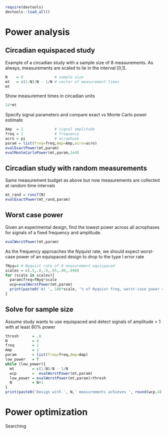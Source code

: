 ```r
require(devtools)
devtools::load_all()
```

# Power analysis

## Circadian equispaced study
Example of a circadian study with a sample size of 8 measurements. As always, measurements are scaled to lie in the interval [0,1]. 
```r
N    = 8              # sample size
mt   = c(1:N)/N - 1/N # vector of measurement times
mt
```

Show measurement times in circadian units
```r
24*mt
```

Specify signal parameters and compare exact vs Monte Carlo power estimate
```r
Amp  = 2              # signal amplitude
freq = 1              # frequency
acro = pi             # acrophase
param = list(freq=freq,Amp=Amp,acro=acro)
evalExactPower(mt,param)
evalMonteCarloPower(mt,param,1e4)
```

## Circadian study with random measurements

Same measurement budget as above but now measurements are collected at random time intervals
```r
mt_rand = runif(N)
evalExactPower(mt_rand,param)
```


## Worst case power
Given an experimental design, find the lowest power across all acrophases for signals of a fixed frequency and amplitude.
```r
evalWorstPower(mt,param)
```

As the frequency approaches the Nyquist rate, we should expect worst-case power of an equispaced design to drop to the type I error rate
```r
fNyq=4 # Nyquist rate of 8 measurement equispaced
scales = c(.5,.8,.9,.95,.99,.999)
for (scale in scales){
  param$freq=fNyq*scale
  wcp=evalWorstPower(mt,param)
  print(paste0('At ', 100*scale, '% of Nyquist freq, worst-case power = ',round(wcp,3)))
}
```


## Solve for sample size

Assume study wants to use equispaced and detect signals of amplitude > 1 with at least 80% power
```r
thresh      = .8
N           = 4
freq        = 1
Amp         = 1
param       = list(freq=freq,Amp=Amp)
low_power   = T
while (low_power){
  mt        = c(1:N)/N - 1/N
  wcp       =  evalWorstPower(mt,param)
  low_power = evalWorstPower(mt,param)<thresh
  N         = N+1
}
print(paste0('Design with ', N,' measurements achieves ', round(wcp,4) , ' worst-case power.'))
```

# Power optimization
Searching 
```r

```
